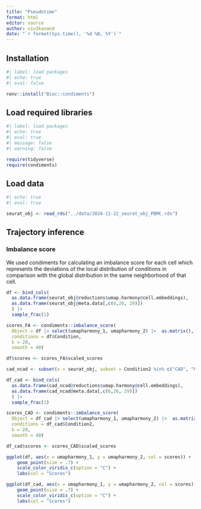 ```yaml
---
title: "Pseudotime"
format: html
editor: source
author: viv3kanand
date: "`r format(Sys.time(), '%d %B, %Y')`"
---
```



## Installation

```r
#| label: load packages
#| echo: true
#| eval: false

renv::install("Bioc::condiments")
```


## Load required libraries

```r
#| label: load packages
#| echo: true
#| eval: true
#| message: false
#| warning: false

require(tidyverse)
require(condiments)

```

## Load data

```r
#| echo: true
#| eval: true

seurat_obj <- read_rds("../data/2024-11-22_seurat_obj_PBMC.rds")

```


## Trajectory inference

### Imbalance score

We used condiments for calculating an imbalance score for each cell which represents the deviations of the local distribution of conditions in comparison with the global distribution in the same neighborhood of that cell.

```r
df <- bind_cols(
  as.data.frame(seurat_obj@reductions$umap.harmony@cell.embeddings),
  as.data.frame(seurat_obj@meta.data[,c(6,26, 29)])
  ) |> 
  sample_frac(1)

scores_FA <- condiments::imbalance_score(
  Object = df |> select(umapharmony_1, umapharmony_2) |>  as.matrix(), 
  conditions = df$Condition,
  k = 20, 
  smooth = 40)

df$scores <- scores_FA$scaled_scores

cad_ncad <- subset(x = seurat_obj, subset = Condition2 %in% c("CAD", "NCAD"))

df_cad <- bind_cols(
  as.data.frame(cad_ncad@reductions$umap.harmony@cell.embeddings),
  as.data.frame(cad_ncad@meta.data[,c(6,26, 29)])
  ) |> 
  sample_frac(1)

scores_CAD <- condiments::imbalance_score(
  Object = df_cad |> select(umapharmony_1, umapharmony_2) |>  as.matrix(), 
  conditions = df_cad$Condition2,
  k = 20, 
  smooth = 40)

df_cad$scores <- scores_CAD$scaled_scores

ggplot(df, aes(x = umapharmony_1, y = umapharmony_2, col = scores)) +
    geom_point(size = .7) +
    scale_color_viridis_c(option = "C") +
    labs(col = "Scores")

ggplot(df_cad, aes(x = umapharmony_1, y = umapharmony_2, col = scores)) +
    geom_point(size = .7) +
    scale_color_viridis_c(option = "C") +
    labs(col = "Scores")
```


